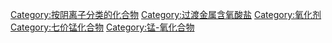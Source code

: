 {{NoteTA
|T=zh-hans:高锰酸盐;zh-tw:過錳酸鹽
|1=zh-hans:高锰酸;zh-tw:過錳酸
}}
{{catmore}}
{{Commonscat|Permanganates}}

[[Category:按阴离子分类的化合物|Category:按阴离子分类的化合物]]
[[Category:过渡金属含氧酸盐|Category:过渡金属含氧酸盐]]
[[Category:氧化剂|Category:氧化剂]]
[[Category:七价锰化合物|Category:七价锰化合物]]
[[Category:锰-氧化合物|Category:锰-氧化合物]]